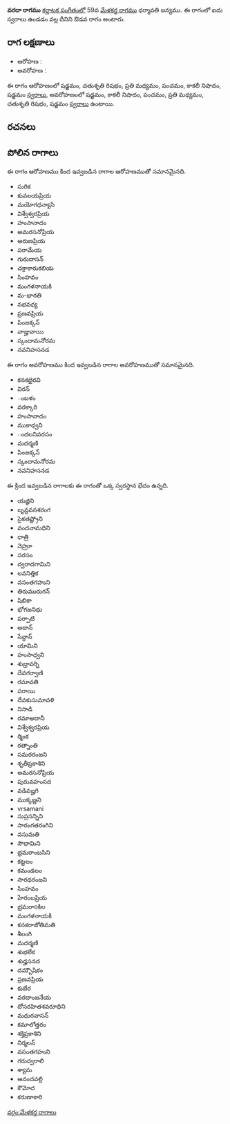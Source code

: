{{Infobox ragam
	| name          	= వరదా
	| synonym	    	= 
	| mela          	= 
	| chakra        	= 
	| janaka        	= 
	| type          	= ఔడవ
	| arohanam      	= {{svaraC|S|R2|M2|P|N3|S'}} 
	| avarohanam    	= {{svaraC|S'|N3|P|M2|R2|S}}
	| jeeva         	=
	| chhaya        	=
	| nyasa         	=
	| vishesha      	= 
	| equivalent  		= 
}}
{{కర్ణాటక సంగీత రాగాలు}}
'''వరదా రాగము''' [[కర్ణాటక సంగీతం]]లో 59వ [[మేళకర్త రాగము]] ధర్మావతి జన్యము.  ఈ రాగంలో ఐదు స్వరాలు ఉండడం వల్ల దీనిని ఔడవ రాగం అంటారు.


==రాగ లక్షణాలు==


* ఆరోహణ : {{svaraC|S|R2|M2|P|N3|S'}} 
* అవరోహణ : {{svaraC|S'|N3|P|M2|R2|S}}

ఈ రాగం ఆరోహణంలో షడ్జమం, చతుశృతి రిషభం, ప్రతి మధ్యమం, పంచమం, కాకలీ నిషాదం, షడ్జమం [[స్వరాలు]], అవరోహణంలో షడ్జమం, కాకలీ నిషాదం, పంచమం, ప్రతి మధ్యమం, చతుశృతి రిషభం, షడ్జమం [[స్వరాలు]] ఉంటాయి.

==రచనలు==



==పోలిన రాగాలు==
ఈ రాగం ఆరోహణము కింద ఇవ్వబడిన రాగాల ఆరోహణముతో సమానమైనది.
* సురిక
* కువలయప్రియ
* మయోగధన్యాసి
* విశ్వేశ్వరప్రియ
* హంసానాదం
* అమరసనోప్రియ
* అరుణప్రియ
* పరామేయ
* గురుదాసన్
* చక్రాకారుకలియ
* సింహవం
* మంగళనాయకి
* మ-భారతి
* నభవధ్య
* ప్రణవప్రియ
* పింజక్కన్
* వాజ్హువాయి
* స్కందామనోరమ
* నవనిహసనడ

ఈ రాగం అవరోహణము కింద ఇవ్వబడిన రాగాల అవరోహణముతో సమానమైనది.
* కనకభైరవి
* విరన్
* ంబళం
* వరక్కారి
* హంసానాదం
* ముకాధ్వని
* ందలనివరసం
* మదర్మణి
* పింజక్కన్
* స్కందామనోరమ
* నవనిహసనడ

ఈ క్రింద ఇవ్వబడిన రాగాలకు ఈ రాగంతో ఒక్క స్వరస్థాన భేదం ఉన్నది.
* యజ్ఞిని
* బృన్దవనశరంగ
* సైకతష్ట్రోని
* వందనామధిని
* ధాత్రి
* నెహ్రూ
* సరసం
* ద్వరాదగామిని
* లవనిత్తిక
* వసంతగహుని
* తిరుమురుగన్
* షిబికా
* భోగజనిధు
* పర్పాటి
* అదాన్
* సేన్దాన్
* యామిని
* హంసాధ్వని
* శుభ్రావర్ని
* దేవగర్వాణి
* రమావతి
* పరాయి
* దేవకుసుమావళి
* నిసాడి
* రమాఅదానీ
* విశ్వేశ్వరప్రియ
* ర్మింక
* రత్నాంతి
* సమరరంజని
* శృతీప్రకాశిని
* అమరసనోప్రియ
* పురువహంసద
* వడివజ్హగి
* ముక్కణ్ణని
* vrsamani
* సుప్రసన్నిని
* సారంగతరంగిని
* వసుమతి
* సౌధామిని
* భ్రమరాంబసిని
* కట్టలం
* కమండలం
* సారధరంజని
* సింహవం
* హేరంబప్రియ
* భ్రమరాoకిల
* మంగళనాయకి
* కనకరాజోతిమతి
* శీలంగి
* మదర్మణి
* శుభలేక
* శుధ్హసనద
* దమ్బౌషికం
* ప్రణవప్రియ
* కుబేర
* వరదాంజనేయ
* దోసరహితశవరూధిని
* మధురవాసన్
* కమాలోత్తరం
* శక్తిప్రకాశిని
* నిర్మలన్
* వసంతగహుని
* గరుద్వరాలి
* శ్యామ
* ఆనందవల్లి
* కౌమోద
* కరుణాకారి



[[వర్గం:మేళకర్త రాగాలు]]